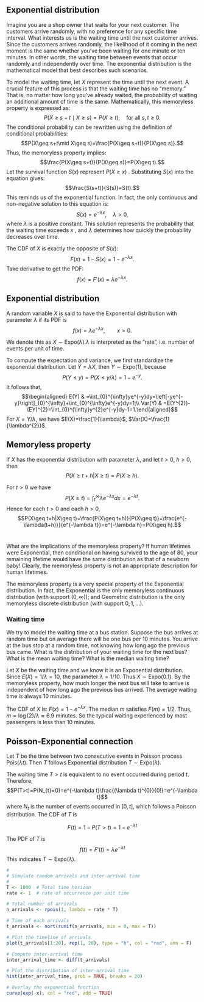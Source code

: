 ## Exponential distribution

Imagine you are a shop owner that waits for your next customer. The
customers arrive randomly, with no preference for any specific time
interval. What interests us is the waiting time until the next customer
arrives. Since the customers arrives randomly, the likelihood of it
coming in the next moment is the same whether you've been waiting for
one minute or ten minutes. In other words, the waiting time between
events that occur randomly and independently over time. The exponential
distribution is the mathematical model that best describes such
scenarios.

To model the waiting time, let $X$ represent the time until the next
event. A crucial feature of this process is that the waiting time has no
"memory." That is, no matter how long you've already waited, the
probability of waiting an additional amount of time is the same.
Mathematically, this memoryless property is expressed as:
$$P(X\geq s+t\mid X\geq s)=P(X\geq t),\quad\text{for all }s,t\geq0.$$
The conditional probability can be rewritten using the definition of
conditional probabilities:
$$P(X\geq s+t\mid X\geq s)=\frac{P(X\geq s+t)}{P(X\geq s)}.$$ Thus, the
memoryless property implies:
$$\frac{P(X\geq s+t)}{P(X\geq s)}=P(X\geq t).$$ Let the survival
function $S(x)$ represent $P(X\geq x)$ . Substituting $S(x)$ into the
equation gives: $$\frac{S(s+t)}{S(s)}=S(t).$$ This reminds us of the
exponential function. In fact, the only continuous and non-negative
solution to this equation is: $$S(x)=e^{-\lambda x},\quad\lambda>0,$$
where $\lambda$ is a positive constant. This solution represents the
probability that the waiting time exceeds $x$ , and $\lambda$ determines
how quickly the probability decreases over time.

The CDF of $X$ is exactly the opposite of $S(x)$:
$$F(x)=1-S(x)=1-e^{-\lambda x}.$$ Take derivative to get the PDF:
$$f(x)=F'(x)=\lambda e^{-\lambda x}.$$

::: {#def-expo}
## Exponential distribution

A random variable $X$ is said to have the Exponential distribution with
parameter $\lambda$ if its PDF is
$$f(x)=\lambda e^{-\lambda x},\qquad x>0.$$

We denote this as $X\sim\textrm{Expo}(\lambda).$$\lambda$ is interpreted
as the "rate", i.e. number of events per unit of time.
:::

To compute the expectation and variance, we first standardize the
exponential distribution. Let $Y=\lambda X$, then
$Y\sim\textrm{Expo}(1)$, because
$$P(Y\leq y)=P(X\leq y/\lambda)=1-e^{-y}.$$ It follows that,
$$\begin{aligned}
E(Y) & =\int_{0}^{\infty}ye^{-y}dy=\left[-ye^{-y}\right]_{0}^{\infty}+\int_{0}^{\infty}e^{-y}dy=1;\\
Var(Y) & =E(Y^{2})-(EY)^{2}=\int_{0}^{\infty}y^{2}e^{-y}dy-1=1.\end{aligned}$$
For $X=Y/\lambda$, we have $E(X)=\frac{1}{\lambda}$,
$Var(X)=\frac{1}{\lambda^{2}}$.

::: {#thm-memoryless}
## Memoryless property

If $X$ has the exponential distribution with parameter $\lambda$, and
let $t>0$, $h>0$, then $$P(X\geq t+h|X\geq t)=P(X\geq h).$$
:::

::: proof
For $t>0$ we have
$$P(X\geq t)=\int_{t}^{\infty}\lambda e^{-\lambda x}dx=e^{-\lambda t}.$$
Hence for each $t>0$ and each $h>0$,
$$P(X\geq t+h|X\geq t)=\frac{P(X\geq t+h)}{P(X\geq t)}=\frac{e^{-\lambda(t+h)}}{e^{-\lambda t}}=e^{-\lambda h}=P(X\geq h).$$ 
:::

What are the implications of the memoryless property? If human lifetimes
were Exponential, then conditional on having survived to the age of 80,
your remaining lifetime would have the same distribution as that of a
newborn baby! Clearly, the memoryless property is not an appropriate
description for human lifetimes.

The memoryless property is a very special property of the Exponential
distribution. In fact, the Exponential is the only memoryless continuous
distribution (with support $(0,\infty)$); and Geometric distribution is
the only memoryless discrete distribution (with support $0,1,\dots$).

::: {#exm-waiting-time}
### Waiting time
We try to model the waiting time at a bus station. Suppose the bus
arrives at random time but on average there will be one bus per 10
minutes. You arrive at the bus stop at a random time, not knowing how
long ago the previous bus came. What is the distribution of your waiting
time for the next bus? What is the mean waiting time? What is the median
waiting time?
:::

::: solution
Let $X$ be the waiting time and we know it is an Exponential
distribution. Since $E(X)=1/\lambda=10$, the parameter $\lambda=1/10$.
Thus $X\sim\textrm{Expo}(0.1)$. By the memoryless property, how much
longer the next bus will take to arrive is independent of how long ago
the previous bus arrived. The average waiting time is always 10 minutes.

The CDF of $X$ is: $F(x)=1-e^{-\lambda x}$. The median $m$ satisfies
$F(m) = 1/2$. Thus, $m= \log(2)/\lambda \approx 6.9$ minutes. So the
typical waiting experienced by most passengers is less than 10 minutes.
:::

::: {#thm-expo}
## Poisson-Exponential connection

Let $T$ be the time between two consecutive events in Poisson process
$\text{Pois}(\lambda t)$. Then $T$ follows Exponential distribution
$T\sim\text{Expo}(\lambda)$.
:::

::: proof
The waiting time $T>t$ is equivalent to no event occurred during period
$t$. Therefore,
$$P(T>t)=P(N_{t}=0)=e^{-\lambda t}\frac{(\lambda t)^{0}}{0!}=e^{-\lambda t}$$
where $N_{t}$ is the number of events occurred in $[0,t]$, which follows
a Poisson distribution. The CDF of $T$ is

$$F(t)=1-P(T>t)=1-e^{-\lambda t}$$

The PDF of $T$ is $$f(t)=F'(t)=\lambda e^{-\lambda t}$$ This indicates
$T\sim \text{Expo}(\lambda)$.
:::

```r
#
# Simulate random arrivals and inter-arrival time
#
T <- 1000  # Total time horizon
rate <- 1  # rate of occurrence per unit time

# Total number of arrivals
n_arrivals <- rpois(1, lambda = rate * T)

# Time of each arrivals
t_arrivals <- sort(runif(n_arrivals, min = 0, max = T))

# Plot the timeline of arrivals
plot(t_arrivals[1:20], rep(1, 20), type = "h", col = "red", ann = F)

# Compute inter-arrival time
inter_arrival_time <- diff(t_arrivals)

# Plot the distribution of inter-arrival time
hist(inter_arrival_time, prob = TRUE, breaks = 20)

# Overlay the exponential function
curve(exp(-x), col = "red", add = TRUE)
```
